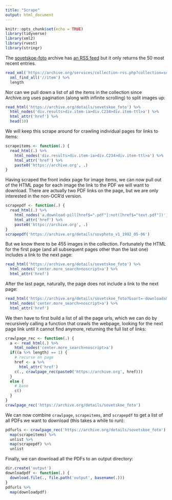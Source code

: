 ```yaml
---
title: "Scrape"
output: html_document
---
```


```r
knitr::opts_chunk$set(echo = TRUE)
library(tidyverse)
library(xml2)
library(rvest)
library(stringr)
```

The [sovetskoe-foto](https://archive.org/details/sovetskoe_foto) archive has [an RSS feed](https://archive.org/services/collection-rss.php?collection=sovetskoe_foto) but it only returns the 50 most recent entries.

```r
read_xml('https://archive.org/services/collection-rss.php?collection=sovetskoe_foto') %>%
  xml_find_all('//item') %>%
  length
```

Nor can we pull down a list of all the items in the collection since Archive.org uses pagination (along with infinite scrolling) to split images up:

```r
read_html('https://archive.org/details/sovetskoe_foto') %>%
  html_nodes('div.results>div.item-ia>div.C234>div.item-ttl>a') %>%
  html_attr('href') %>%
  head(10)
```

We will keep this scrape around for crawling individual pages for links to items:

```r
scrapeitems <- function(.) {
  read_html(.) %>%
    html_nodes('div.results>div.item-ia>div.C234>div.item-ttl>a') %>%
    html_attr('href') %>%
    paste0('https://archive.org', .)
}
```

Having scraped the front index page for image items, we can now pull out of the HTML page for each image the link to the PDF we will want to download. There are actually two PDF links on the page, but we are only interested in the non-OCR'd version. 

```r
scrapepdf <- function(.) {
  read_html(.) %>%
    html_nodes('a.download-pill[href$=".pdf"]:not([href$="text.pdf"])') %>%
    html_attr('href') %>%
    paste0('https://archive.org', .)
}
scrapepdf('https://archive.org/details/sovphoto_v1_1992_05-06')
```

But we know there to be 455 images in the collection. Fortunately the HTML for the first page (and all subsequent pages other than the last one) includes a link to the next page:

```r
read_html('https://archive.org/details/sovetskoe_foto') %>% 
  html_nodes('center.more_search>noscript>a') %>%
  html_attr('href')
```

After the last page, naturally, the page does not include a link to the next page:

```r
read_html('https://archive.org/details/sovetskoe_foto?&sort=-downloads&page=8') %>% 
  html_nodes('center.more_search>noscript>a') %>%
  html_attr('href')
```

We then have to first build a list of all the page urls, which we can do by recursively calling a function that crawls the webpage, looking for the next page link until it cannot find anymore, returning the full list of links:

```r
crawlpage_rec <- function(.) {
  a <- read_html(.) %>% 
    html_nodes('center.more_search>noscript>a')
  if((a %>% length) == 1) {
    # recurse on page
    href <- a %>%
      html_attr('href')
    c(., crawlpage_rec(paste0('https://archive.org', href)))
  }
  else {
    # base
    c()
  }
}
crawlpage_rec('https://archive.org/details/sovetskoe_foto')
```

We can now combine `crawlpage`, `scrapeitems`, and `scrapepdf` to get a list of all PDFs we want to download (this takes a while to run):

```r
pdfurls <- crawlpage_rec('https://archive.org/details/sovetskoe_foto') %>%
  map(scrapeitems) %>%
  unlist %>%
  map(scrapepdf) %>%
  unlist
```

Finally, we can download all the PDFs to an output directory:

```r
dir.create('output')
downloadpdf <- function(.) {
  download.file(., file.path('output', basename(.)))
}
pdfurls %>%
  map(downloadpdf)
```